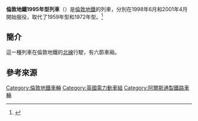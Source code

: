 {{Expand|time=2018-08-15T15:12:12+00:00}}
{{提示|倫敦地鐵1996年型列車}}
{{鐵路車輛
|車輛名稱 = 1995年型電聯車
|圖像 = 1995 stock at West Finchley.JPG
|營運最高速度 = 72
|設計最高速度 = 100
|減速度（正常） = 
|減速度（緊急） = 
|載客量 = 200
|編組載客量 = 
|編組長度 = 
|全長 = 17770
|全闊 = 2630
|全高 = 2875
|車體物料 = 
|製造商 = [[阿爾斯通|阿爾斯通]](伯明翰廠房)
|製造年份 = 
|投入服務日期 = 1998年至今
|備註 = 
|全寬備註 = 
}}
'''倫敦地鐵1995年型列車'''（{{lang-en|London Underground 1995 Stock}}）是[[倫敦地鐵|倫敦地鐵]]的列車，分別在1998年6月和2001年4月開始服役，取代了1959年型和1972年型。<ref>{{cite web|title=Rolling Stock Data Sheet 2nd Edition|url=http://www.tfl.gov.uk/assets/downloads/foi/Rolling_stock_Data_Sheet_2nd_Edition.pdf|publisher=Transport for London|accessdate=10 May 2013|archiveurl=https://web.archive.org/web/20131220173000/http://www.tfl.gov.uk/assets/downloads/foi/Rolling_stock_Data_Sheet_2nd_Edition.pdf|archivedate=2013年12月20日|deadurl=yes|date=March 2007|format=PDF}}</ref>

==簡介==
這一種列車在倫敦地鐵的[[北線|北線]]行駛，有六節車廂。

==參考來源==
{{reflist}}

{{倫敦地鐵車輛}}
[[Category:倫敦地鐵車輛|Category:倫敦地鐵車輛]]
[[Category:英國電力動車組|Category:英國電力動車組]]
[[Category:阿爾斯通製鐵路車輛|Category:阿爾斯通製鐵路車輛]]